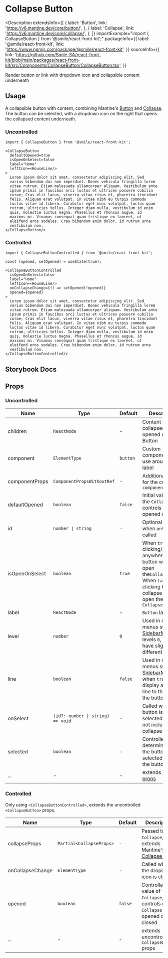 # Collapse Button

<Description
  extendsInfo={[
    {
      label: 'Button',
      link: 'https://v6.mantine.dev/core/button/',
    },
    {
      label: 'Collapse',
      link: 'https://v6.mantine.dev/core/collapse/',
    },
  ]}
  importExample="import { CollapseButton } from '@smile/react-front-kit';"
  packageInfo={{
    label: '@smile/react-front-kit',
    link: 'https://www.npmjs.com/package/@smile/react-front-kit',
  }}
  sourceInfo={{
    link: 'https://github.com/Smile-SA/react-front-kit/blob/main/packages/react-front-kit/src/Components/CollapseButton/CollapseButton.tsx',
  }}
>
  Render button or link with dropdown icon and collapsible content underneath
</Description>

## Usage

A collapsible button with content, combining Mantine's [Button](https://v6.mantine.dev/core/button/) and [Collapse](https://v6.mantine.dev/core/collapse/). The button can be selected, with a dropdown icon on the right that opens the collapsed content underneath.

### Uncontrolled

<StorybookEmbed
  storyId="3-custom-components-collapsebutton--collapse-button"
  height="210"
/>

```tsx
import { CollapseButton } from '@smile/react-front-kit';

<CollapseButton
  defaultOpened=true
  isOpenOnSelect=false
  label="Home"
  leftIcon=<HouseLine/>
>
  Lorem ipsum dolor sit amet, consectetur adipiscing elit. Sed
  varius bibendum dui non imperdiet. Donec vehicula fringilla lorem
  vitae rutrum. Etiam malesuada ullamcorper aliquam. Vestibulum ante
  ipsum primis in faucibus orci luctus et ultrices posuere cubilia
  curae; Cras elit lacus, viverra vitae risus et, pharetra tincidunt
  felis. Aliquam erat volutpat. In vitae nibh eu turpis commodo
  luctus vitae id libero. Curabitur eget nunc volutpat, luctus quam
  rutrum, ultricies tellus. Integer diam nulla, vestibulum id enim
  quis, molestie luctus magna. Phasellus et rhoncus augue, id
  maximus mi. Vivamus consequat quam tristique ex laoreet, ut
  eleifend eros sodales. Cras bibendum enim dolor, id rutrum urna
  vestibulum non.
</CollapseButton/>
```

### Controlled

<StorybookEmbed
  storyId="3-custom-components-collapsebutton--controlled"
  height="210"
/>

```tsx
import { CollapseButtonControlled } from '@smile/react-front-kit';

const [opened, setOpened] = useState(true);

<CollapseButtonControlled
  isOpenOnSelect=false
  label="Home"
  leftIcon=<HouseLine/>
  onCollapseChange={() => setOpened(!opened)}
  opened={opened}
>
  Lorem ipsum dolor sit amet, consectetur adipiscing elit. Sed
  varius bibendum dui non imperdiet. Donec vehicula fringilla lorem
  vitae rutrum. Etiam malesuada ullamcorper aliquam. Vestibulum ante
  ipsum primis in faucibus orci luctus et ultrices posuere cubilia
  curae; Cras elit lacus, viverra vitae risus et, pharetra tincidunt
  felis. Aliquam erat volutpat. In vitae nibh eu turpis commodo
  luctus vitae id libero. Curabitur eget nunc volutpat, luctus quam
  rutrum, ultricies tellus. Integer diam nulla, vestibulum id enim
  quis, molestie luctus magna. Phasellus et rhoncus augue, id
  maximus mi. Vivamus consequat quam tristique ex laoreet, ut
  eleifend eros sodales. Cras bibendum enim dolor, id rutrum urna
  vestibulum non.
</CollapseButtonControlled/>
```

## Storybook Docs

<StorybookEmbed
  storyId="3-custom-components-collapsebutton--docs"
  height="1200"
/>

## Props

### Uncontrolled

| Name           | Type                              | Default  | Description                                                                                                                                                 |
| -------------- | --------------------------------- | -------- | ----------------------------------------------------------------------------------------------------------------------------------------------------------- |
| children       | `ReactNode`                       | -        | Content either collapsed or opened under Button                                                                                                             |
| component      | `ElementType`                     | `button` | Custom component to use around the label                                                                                                                    |
| componentProps | `ComponentPropsWithoutRef`        | -        | Additional props for the custom `component`                                                                                                                 |
| defaultOpened  | `boolean`                         | `false`  | Initial value of the `Collapse`, controls if initially opened or closed                                                                                     |
| id             | `number \| string`                | -        | Optional ID given when `onSelect` is called                                                                                                                 |
| isOpenOnSelect | `boolean`                         | `true`   | When `true`, clicking/selecting anywhere on the button will also open the`Collapse`. When `false`, only clicking the collapse icon will open the `Collapse` |
| label          | `ReactNode`                       | -        | `Button` label                                                                                                                                              |
| level          | `number`                          | `0`      | Used in nested menus such as [SidebarMenu](./sidebar-menu), levels `0`, `1` and `2` have slightly different styles                                          |
| line           | `boolean`                         | `false`  | Used in nested menus such as [SidebarMenu](./sidebar-menu), when `true` will display a vertical line to the left of the button                              |
| onSelect       | `(id?: number \| string) => void` | -        | Called when button is selected (does not include the collapse icon)                                                                                         |
| selected       | `boolean`                         | -        | Controlled value determining if the button is selected, affects the button style                                                                            |
| ...            | -                                 | -        | extends [Button props](https://v6.mantine.dev/core/button/?t=props)                                                                                         |

### Controlled

Only using `<CollapseButtonControlled>`, extends the uncontrolled `<CollapseButton>` props.

| Name               | Type                     | Default | Description                                                                                                 |
| ------------------ | ------------------------ | ------- | ----------------------------------------------------------------------------------------------------------- |
| collapseProps      | `Partial<CollapseProps>` | -       | Passed to the `Collapse`, extends Mantine's [Collapse Props](https://v6.mantine.dev/core/collapse/?t=props) |
| onCollapseChange   | `ElementType`            | -       | Called when the dropdown icon is clicked                                                                    |
| opened <Required/> | `boolean`                | `false` | Controlled value of `Collapse`, controls of `Collapse` is opened or closed                                  |
| ...                | -                        | -       | extends uncontrolled `CollapseButton` props                                                                 |
